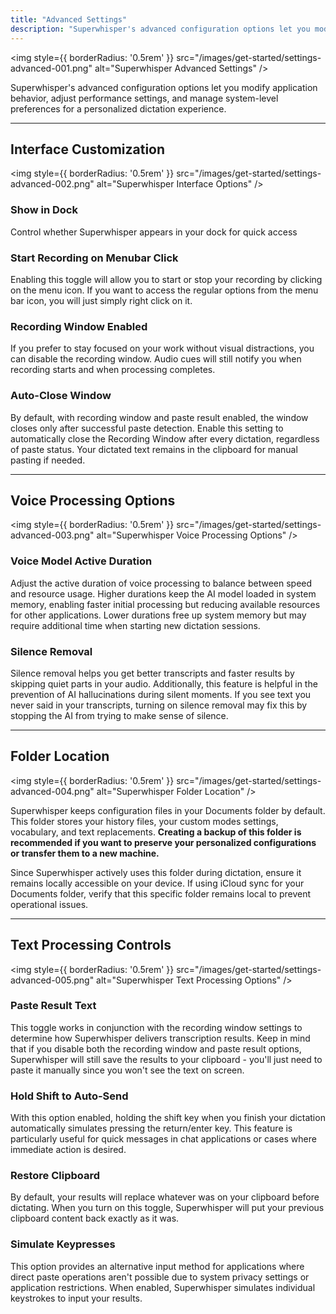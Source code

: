 ```yaml
---
title: "Advanced Settings"
description: "Superwhisper's advanced configuration options let you modify application behavior, adjust performance settings, and manage system-level preferences for a personalized dictation experience"
---
```


<img
  style={{ borderRadius: '0.5rem' }}
  src="/images/get-started/settings-advanced-001.png"
  alt="Superwhisper Advanced Settings"
/>

Superwhisper's advanced configuration options let you modify application behavior, adjust performance settings, and manage system-level preferences for a personalized dictation experience.

---
## Interface Customization
<img
  style={{ borderRadius: '0.5rem' }}
  src="/images/get-started/settings-advanced-002.png"
  alt="Superwhisper Interface Options"
/>
### Show in Dock
Control whether Superwhisper appears in your dock for quick access

### Start Recording on Menubar Click
Enabling this toggle will allow you to start or stop your recording by clicking on the menu icon. If you want to access the regular options from the menu bar icon, you will just simply right click on it.

### Recording Window Enabled
If you prefer to stay focused on your work without visual distractions, you can disable the recording window. Audio cues will still notify you when recording starts and when processing completes.

### Auto-Close Window
By default, with recording window and paste result enabled, the window closes only after successful paste detection. Enable this setting to automatically close the Recording Window after every dictation, regardless of paste status. Your dictated text remains in the clipboard for manual pasting if needed.

---
## Voice Processing Options
<img
  style={{ borderRadius: '0.5rem' }}
  src="/images/get-started/settings-advanced-003.png"
  alt="Superwhisper Voice Processing Options"
/>
### Voice Model Active Duration
Adjust the active duration of voice processing to balance between speed and resource usage. Higher durations keep the AI model loaded in system memory, enabling faster initial processing but reducing available resources for other applications. Lower durations free up system memory but may require additional time when starting new dictation sessions.

### Silence Removal
Silence removal helps you get better transcripts and faster results by skipping quiet parts in your audio. Additionally, this feature is helpful in the prevention of AI hallucinations during silent moments. If you see text you never said in your transcripts, turning on silence removal may fix this by stopping the AI from trying to make sense of silence.

---
## Folder Location
<img
  style={{ borderRadius: '0.5rem' }}
  src="/images/get-started/settings-advanced-004.png"
  alt="Superwhisper Folder Location"
/>

Superwhisper keeps configuration files in your Documents folder by default. This folder stores your history files, your custom modes settings, vocabulary, and text replacements. **Creating a backup of this folder is recommended if you want to preserve your personalized configurations or transfer them to a new machine.**

<Note>
Since Superwhisper actively uses this folder during dictation, ensure it remains locally accessible on your device. If using iCloud sync for your Documents folder, verify that this specific folder remains local to prevent operational issues.
</Note>

---
## Text Processing Controls
<img
  style={{ borderRadius: '0.5rem' }}
  src="/images/get-started/settings-advanced-005.png"
  alt="Superwhisper Text Processing Options"
/>

### Paste Result Text
This toggle works in conjunction with the recording window settings to determine how Superwhisper delivers transcription results. Keep in mind that if you disable both the recording window and paste result options, Superwhisper will still save the results to your clipboard - you'll just need to paste it manually since you won't see the text on screen.

### Hold Shift to Auto-Send
With this option enabled, holding the shift key when you finish your dictation automatically simulates pressing the return/enter key. This feature is particularly useful for quick messages in chat applications or cases where immediate action is desired.

### Restore Clipboard
By default, your results will replace whatever was on your clipboard before dictating. When you turn on this toggle, Superwhisper will put your previous clipboard content back exactly as it was.

### Simulate Keypresses
This option provides an alternative input method for applications where direct paste operations aren't possible due to system privacy settings or application restrictions. When enabled, Superwhisper simulates individual keystrokes to input your results.
